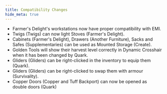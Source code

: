 ```yaml
---
title: Compatibility Changes
hide_meta: true
---
```


- Farmer's Delight's workstations now have proper compatibility with EMI.
- Twigs (Twigs) can now light Stoves (Farmer's Delight).
- Cabinets (Farmer's Delight), Drawers (Another Furniture), Sacks and Safes (Supplementaries) can be used as Mounted Storage (Create).
- Golden Tools will show their harvest level correctly in Dynamic Crosshair when it has been changed by Quark.
- Gliders (Gliders) can be right-clicked in the inventory to equip them (Quark).
- Gliders (Gliders) can be right-clicked to swap them with armour (Survivality).
- Copper Doors (Copper and Tuff Backport) can now be opened as double doors (Quark)
